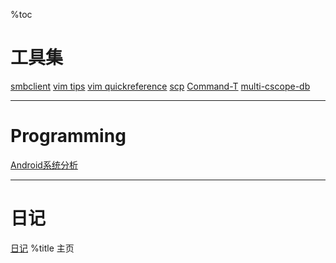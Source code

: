%toc

= 工具集 =

[[tools/smbclient|smbclient]] [[tools/vim|vim tips]]
[[tools/vim-quickref|vim quickreference]] [[tools/scp|scp]] [[tools/command-t|Command-T]] 
[[tools/multi-cscope-db|multi-cscope-db]]


----
= Programming =

[[programming/android/index|Android系统分析]]
----


= 日记 =
[[diary/diary|日记]]
%title 主页

